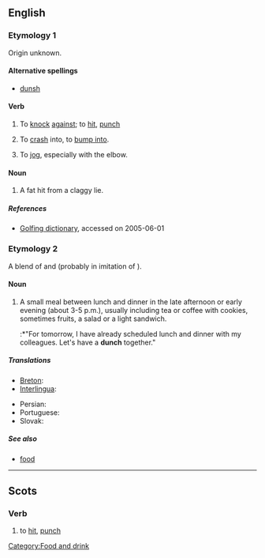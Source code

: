 {{see|Dunch}}
==English==

===Etymology 1===
Origin unknown.

====Alternative spellings====
*[[dunsh]] {{qualifier|Geordie}}

====Verb====
{{en-verb|dunches|'''[[dunching]]''' '''or''' '''[[dunchin]]'''|dunched|dunched}}

# {{Geordie}} To [[knock]] [[against]]; to [[hit]], [[punch]]
# {{Geordie}} To [[crash]] into, to [[bump into]].
# {{UK}} To [[jog]], especially with the elbow.

====Noun====
{{en-noun|-}}

# {{golf}} A fat hit from a claggy lie.

=====References=====
{{R:New Geordie Dictionary 1987}}
{{R:Palgrave}}
{{R:Dobson & Irwin Newcastle 1970}}
{{R:Northumberland 1880}}
*[http://www.worldgolf.com/wglibrary/reference/dictionary/dpage.html Golfing dictionary], accessed on 2005-06-01

===Etymology 2===
A blend of {{term|lunch}} and {{term|dinner}} (probably in imitation of {{term|brunch}}).

====Noun====
{{en-noun|-}}

# A small meal between lunch and dinner in the late afternoon or early evening (about 3-5 p.m.), usually including tea or coffee with cookies, sometimes fruits, a salad or a light sandwich.
#:*"For tomorrow, I have already scheduled lunch and dinner with my colleagues. Let's have a '''dunch''' together."

=====Translations=====
{{trans-top|small meal between lunch and dinner}}
*[[Breton]]: {{t|br|adverenn|f|xs=Breton}}
*[[Interlingua]]: {{t-|ia|merenda|xs=Interlingua}}
{{trans-mid}}
*Persian: {{t|fa|عصرانه|tr=asraneh|sc=fa-Arab|xs=Persian}}
*Portuguese: {{t+|pt|merenda|f}}
*Slovak: {{t-|sk|olovrant|m}}
{{trans-bottom}}

=====See also=====
* [[food]]

[[Category:Food and drink]]

----

==Scots==

===Verb===
{{sco-verb|dunches|dunchin|duncht|duncht}}

# to [[hit]], [[punch]]